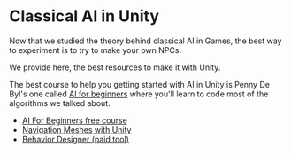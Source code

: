 # Classical AI in Unity

Now that we studied the theory behind classical AI in Games, the best way to experiment is to try to make your own NPCs.

We provide here, the best resources to make it with Unity.


The best course to help you getting started with AI in Unity is Penny De Byl's one called [AI for beginners](https://learn-unity-com.translate.goog/course/artificial-intelligence-for-beginners) where you'll learn to code most of the algorithms we talked about.

- [AI For Beginners free course](https://learn-unity-com.translate.goog/course/artificial-intelligence-for-beginners)
- [Navigation Meshes with Unity](https://www.youtube.com/watch?v=CHV1ymlw-P8&ab_channel=Brackeys)
- [Behavior Designer (paid tool)](https://www.youtube.com/watch?v=T_of4_jRoJA&t=131s&pp=ygUTYmVoYXZpb3IgdHJlZSB1bml0eQ%3D%3D)










